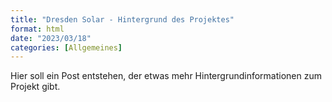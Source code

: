 ```yaml
---
title: "Dresden Solar - Hintergrund des Projektes"
format: html
date: "2023/03/18"
categories: [Allgemeines]
---
```


Hier soll ein Post entstehen, der etwas mehr Hintergrundinformationen zum Projekt gibt.